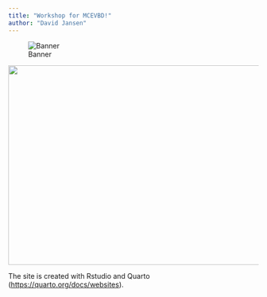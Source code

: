 ```yaml
---
title: "Workshop for MCEVBD!"
author: "David Jansen"
---
```

![Banner](path/to/your/image.jpg)

![](figures/profile.jpg){fig-align="center" width="1020" height="402"}


The site is created with Rstudio and Quarto (<https://quarto.org/docs/websites>).
